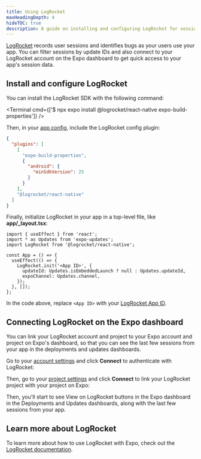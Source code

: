 ```yaml
---
title: Using LogRocket
maxHeadingDepth: 4
hideTOC: true
description: A guide on installing and configuring LogRocket for session replays and error monitoring.
---
```



[LogRocket](https://logrocket.com) records user sessions and identifies bugs as your users use your app. You can filter sessions by update IDs and also connect to your LogRocket account on the Expo dashboard to get quick access to your app's session data.

## Install and configure LogRocket

You can install the LogRocket SDK with the following command:

<Terminal cmd={['$ npx expo install @logrocket/react-native expo-build-properties']} />

Then, in your [app config](/workflow/configuration/), include the LogRocket config plugin:

```json app.json
{
  "plugins": [
    [
      "expo-build-properties",
      {
        "android": {
          "minSdkVersion": 25
        }
      }
    ],
    "@logrocket/react-native"
  ]
}
```

Finally, initialize LogRocket in your app in a top-level file, like **app/\_layout.tsx**:

```tsx app/_layout.tsx
import { useEffect } from 'react';
import * as Updates from 'expo-updates';
import LogRocket from '@logrocket/react-native';

const App = () => {
  useEffect(() => {
    LogRocket.init('<App ID>', {
      updateId: Updates.isEmbeddedLaunch ? null : Updates.updateId,
      expoChannel: Updates.channel,
    });
  }, []);
};
```

In the code above, replace `<App ID>` with your [LogRocket App ID](https://app.logrocket.com/r/settings/setup).

## Connecting LogRocket on the Expo dashboard

You can link your LogRocket account and project to your Expo account and project on Expo's dashboard, so that you can see the last few sessions from your app in the deployments and updates dashboards.

Go to your [account settings](https://expo.dev/accounts/%5Baccount%5D/settings) and click **Connect** to authenticate with LogRocket:

<ContentSpotlight
  alt="Connect LogRocket account to Expo account."
  src="/static/images/monitoring/monitor-your-app/logrocket-connect-account.png"
/>

Then, go to your [project settings](https://expo.dev/accounts/%5Baccount%5D/projects/%5BprojectName%5D/settings) and click **Connect** to link your LogRocket project with your project on Expo:

<ContentSpotlight
  alt="Connect LogRocket project to Expo project."
  src="/static/images/monitoring/monitor-your-app/logrocket-connect-project.png"
/>

Then, you'll start to see View on LogRocket buttons in the Expo dashboard in the Deployments and Updates dashboards, along with the last few sessions from your app.

<ContentSpotlight
  alt="View on LogRocket button and sessions in the deployment dashboard."
  src="/static/images/monitoring/monitor-your-app/logrocket-view-on-logrocket.png"
/>

## Learn more about LogRocket

To learn more about how to use LogRocket with Expo, check out the [LogRocket documentation](https://docs.logrocket.com/reference/react-native-expo-adding-the-sdk).
